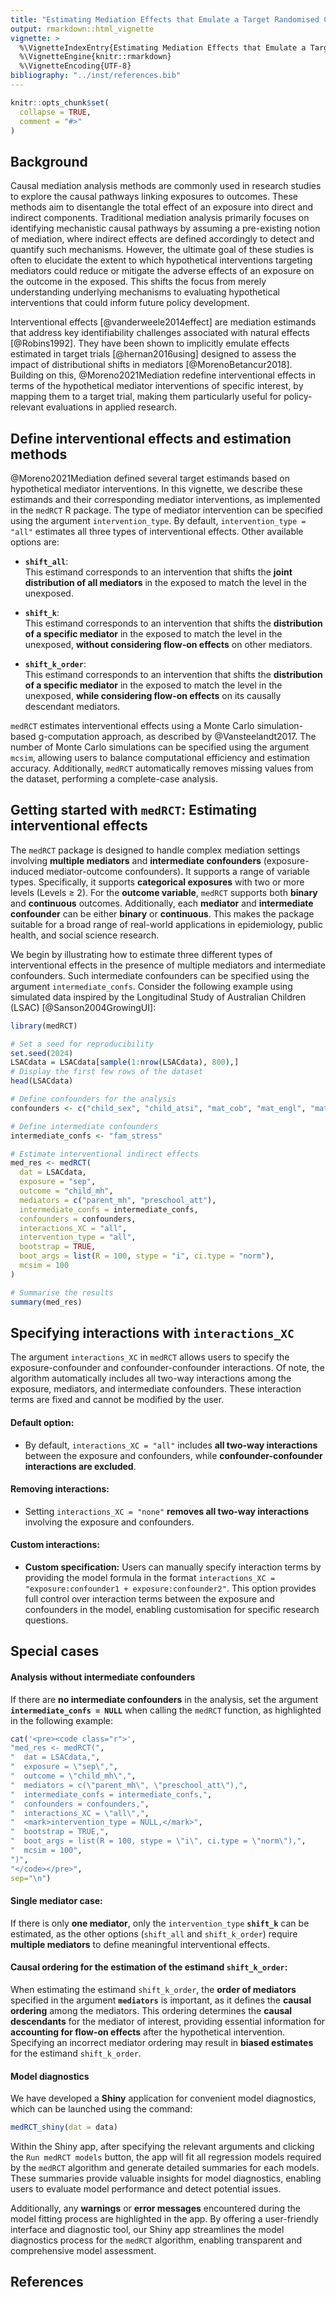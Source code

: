 ```yaml
---
title: "Estimating Mediation Effects that Emulate a Target Randomised Controlled Trial"
output: rmarkdown::html_vignette
vignette: >
  %\VignetteIndexEntry{Estimating Mediation Effects that Emulate a Target Randomised Controlled Trial}
  %\VignetteEngine{knitr::rmarkdown}
  %\VignetteEncoding{UTF-8}
bibliography: "../inst/references.bib"
---
```


```r
knitr::opts_chunk$set(
  collapse = TRUE,
  comment = "#>"
)
```

## Background

Causal mediation analysis methods are commonly used in research studies to explore the causal pathways linking exposures to outcomes. These methods aim to disentangle the total effect of an exposure into direct and indirect components. Traditional mediation analysis primarily focuses on identifying mechanistic causal pathways by assuming a pre-existing notion of mediation, where indirect effects are defined accordingly to detect and quantify such mechanisms. However, the ultimate goal of these studies is often to elucidate the extent to which hypothetical interventions targeting mediators could reduce or mitigate the adverse effects of an exposure on the outcome in the exposed. This shifts the focus from merely understanding underlying mechanisms to evaluating hypothetical interventions that could inform future policy development.

Interventional effects [@vanderweele2014effect] are mediation estimands that address key identifiability challenges associated with natural effects [@Robins1992]. They have been shown to implicitly emulate effects estimated in target trials [@hernan2016using] designed to assess the impact of distributional shifts in mediators [@MorenoBetancur2018]. Building on this, @Moreno2021Mediation redefine interventional effects in terms of the hypothetical mediator interventions of specific interest, by mapping them to a target trial, making them particularly useful for policy-relevant evaluations in applied research.

## Define interventional effects and estimation methods

@Moreno2021Mediation defined several target estimands based on hypothetical mediator interventions. In this vignette, we describe these estimands and their corresponding mediator interventions, as implemented in the `medRCT` R package. The type of mediator intervention can be specified using the argument `intervention_type`. By default, `intervention_type = "all"` estimates all three types of interventional effects. Other available options are:
 
 - **`shift_all`**:  
  This estimand corresponds to an intervention that shifts the **joint distribution of all mediators** in the exposed to match the level in the unexposed.
 - **`shift_k`**:  
  This estimand corresponds to an intervention that shifts the **distribution of a specific mediator** in the exposed to match the level in the unexposed, **without considering flow-on effects** on other mediators.

 - **`shift_k_order`**:  
  This estimand corresponds to an intervention that shifts the **distribution of a specific mediator** in the exposed to match the level in the unexposed, **while considering flow-on effects** on its causally descendant mediators.

`medRCT` estimates interventional effects using a Monte Carlo simulation-based g-computation approach, as described by @Vansteelandt2017. The number of Monte Carlo simulations can be specified using the argument `mcsim`, allowing users to balance computational efficiency and estimation accuracy. Additionally, `medRCT` automatically removes missing values from the dataset, performing a complete-case analysis.


## Getting started with `medRCT`: Estimating interventional effects

The `medRCT` package is designed to handle complex mediation settings involving **multiple mediators** and **intermediate confounders** (exposure-induced mediator-outcome confounders). It supports a range of variable types. Specifically, it supports **categorical exposures** with two or more levels (Levels $\geq$ 2). For the **outcome variable**, `medRCT` supports both **binary** and **continuous** outcomes. Additionally, each **mediator** and **intermediate confounder** can be either **binary** or **continuous**. This makes the package suitable for a broad range of real-world applications in epidemiology, public health, and social science research. 

We begin by illustrating how to estimate three different types of interventional effects in the presence of multiple mediators and intermediate confounders. Such intermediate confounders can be specified using the argument `intermediate_confs`. Consider the following example using simulated data inspired by the Longitudinal Study of Australian Children (LSAC) [@Sanson2004GrowingUI]:


```r
library(medRCT)

# Set a seed for reproducibility
set.seed(2024)
LSACdata = LSACdata[sample(1:nrow(LSACdata), 800),]
# Display the first few rows of the dataset
head(LSACdata)

# Define confounders for the analysis
confounders <- c("child_sex", "child_atsi", "mat_cob", "mat_engl", "mat_age")

# Define intermediate confounders
intermediate_confs <- "fam_stress"

# Estimate interventional indirect effects
med_res <- medRCT(
  dat = LSACdata,                      
  exposure = "sep",                    
  outcome = "child_mh",                
  mediators = c("parent_mh", "preschool_att"), 
  intermediate_confs = intermediate_confs, 
  confounders = confounders,
  interactions_XC = "all",
  intervention_type = "all",
  bootstrap = TRUE,
  boot_args = list(R = 100, stype = "i", ci.type = "norm"),
  mcsim = 100                          
)

# Summarise the results
summary(med_res)
```


## Specifying interactions with `interactions_XC`

The argument `interactions_XC` in `medRCT` allows users to specify the exposure-confounder and confounder-confounder interactions. Of note, the algorithm automatically includes all two-way interactions among the exposure, mediators, and intermediate confounders. These interaction terms are fixed and cannot be modified by the user.

#### Default option:  
- By default, `interactions_XC = "all"` includes **all two-way interactions** between the exposure and confounders, while **confounder-confounder interactions are excluded**.

#### Removing interactions:  
- Setting `interactions_XC = "none"` **removes all two-way interactions** involving the exposure and confounders.  

#### Custom interactions:  
- **Custom specification:** Users can manually specify interaction terms by providing the model formula in the format `interactions_XC = "exposure:confounder1 + exposure:confounder2"`. This option provides full control over interaction terms between the exposure and confounders in the model, enabling customisation for specific research questions.  

## Special cases

#### Analysis without intermediate confounders

If there are **no intermediate confounders** in the analysis, set the argument **`intermediate_confs = NULL`** when calling the `medRCT` function, as highlighted in the following example:

```r
cat('<pre><code class="r">',
"med_res <- medRCT(",
"  dat = LSACdata,",
"  exposure = \"sep\",",
"  outcome = \"child_mh\",",
"  mediators = c(\"parent_mh\", \"preschool_att\"),",
"  intermediate_confs = intermediate_confs,",
"  confounders = confounders,",
"  interactions_XC = \"all\",",
"  <mark>intervention_type = NULL,</mark>",
"  bootstrap = TRUE,",
"  boot_args = list(R = 100, stype = \"i\", ci.type = \"norm\"),",
"  mcsim = 100",
")",
"</code></pre>",
sep="\n")
```

#### Single mediator case:  
If there is only **one mediator**, only the `intervention_type` **`shift_k`** can be estimated, as the other options (`shift_all` and `shift_k_order`) require **multiple mediators** to define meaningful interventional effects.

#### Causal ordering for the estimation of the estimand `shift_k_order`:  
When estimating the estimand `shift_k_order`, the **order of mediators** specified in the argument **`mediators`** is important, as it defines the **causal ordering** among the mediators. This ordering determines the **causal descendants** for the mediator of interest, providing essential information for **accounting for flow-on effects** after the hypothetical intervention. Specifying an incorrect mediator ordering may result in **biased estimates** for the estimand `shift_k_order`. 

#### Model diagnostics

We have developed a **Shiny** application for convenient model diagnostics, which can be launched using the command:  

```r
medRCT_shiny(dat = data)
```
Within the Shiny app, after specifying the relevant arguments and clicking the `Run medRCT models` button, the app will fit all regression models required by the `medRCT` algorithm and generate detailed summaries for each models. These summaries provide valuable insights for model diagnostics, enabling users to evaluate model performance and detect potential issues. 

Additionally, any **warnings** or **error messages** encountered during the model fitting process are highlighted in the app. By offering a user-friendly interface and diagnostic tool, our Shiny app streamlines the model diagnostics process for the `medRCT` algorithm, enabling transparent and comprehensive model assessment.


<!-- others:
interpret, mi
-->
## References
